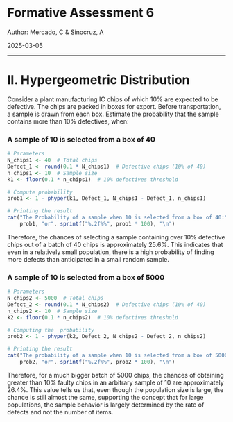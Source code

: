 # Formative Assessment 6

Author: Mercado, C & Sinocruz, A

2025-03-05

---

# II. Hypergeometric Distribution

Consider a plant manufacturing IC chips of which 10% are expected to be defective. The chips are packed in boxes for export. Before transportation, a sample is drawn from each box. Estimate the probability that the sample contains more than 10% defectives, when:

### A sample of 10 is selected from a box of 40
```r
# Parameters
N_chips1 <- 40  # Total chips
Defect_1 <- round(0.1 * N_chips1)  # Defective chips (10% of 40)
n_chips1 <- 10  # Sample size
k1 <- floor(0.1 * n_chips1)  # 10% defectives threshold

# Compute probability
prob1 <- 1 - phyper(k1, Defect_1, N_chips1 - Defect_1, n_chips1)
```

```r
# Printing the result
cat("The Probability of a sample when 10 is selected from a box of 40:", 
    prob1, "or", sprintf("%.2f%%", prob1 * 100), "\n")
```
    
Therefore, the chances of selecting a sample containing over 10% defective chips out of a batch of 40 chips is approximately 25.6%. This indicates that even in a relatively small population, there is a high probability of finding more defects than anticipated in a small random sample.

### A sample of 10 is selected from a box of 5000

```r
# Parameters
N_chips2 <- 5000  # Total chips
Defect_2 <- round(0.1 * N_chips2)  # Defective chips (10% of 40)
n_chips2 <- 10  # Sample size
k2 <- floor(0.1 * n_chips2)  # 10% defectives threshold

# Computing the  probability
prob2 <- 1 - phyper(k2, Defect_2, N_chips2 - Defect_2, n_chips2)

# Printing the result
cat("The probability of a sample when 10 is selected from a box of 5000:", 
    prob2, "or", sprintf("%.2f%%", prob2 * 100), "\n")
```

Therefore, for a much bigger batch of 5000 chips, the chances of obtaining greater than 10% faulty chips in an arbitrary sample of 10 are approximately 26.4%. This value tells us that, even though the population size is large, the chance is still almost the same, supporting the concept that for large populations, the sample behavior is largely determined by the rate of defects and not the number of items.
